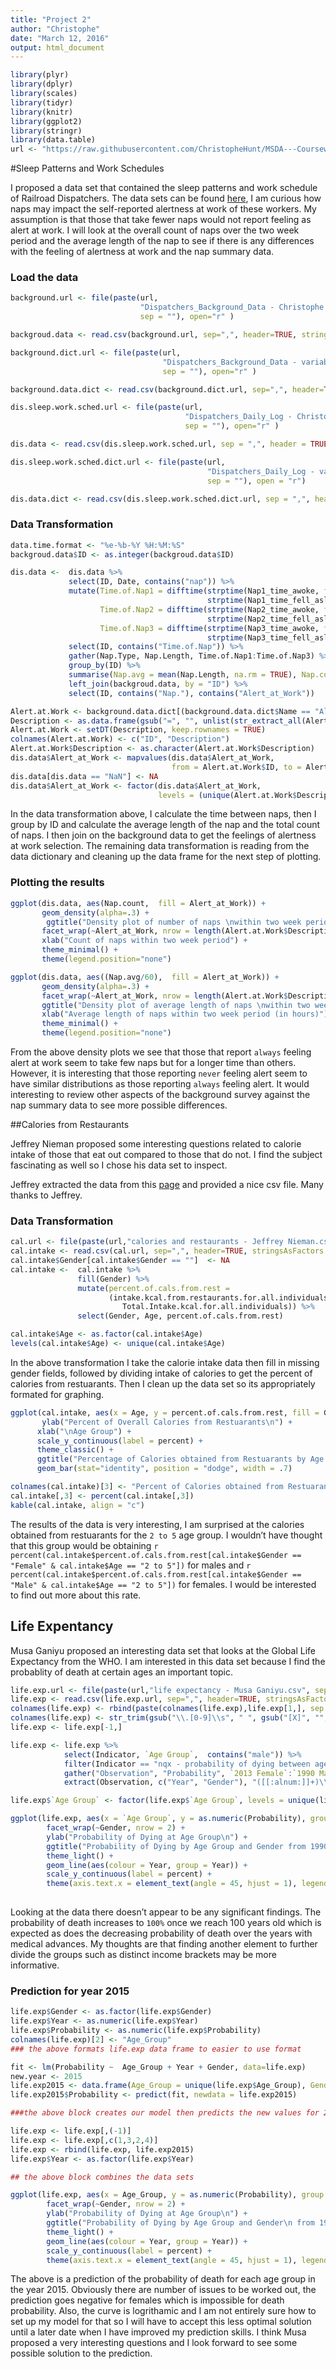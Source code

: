 ```yaml
---
title: "Project 2"
author: "Christophe"
date: "March 12, 2016"
output: html_document
---
```


```r
library(plyr)
library(dplyr)
library(scales)
library(tidyr)
library(knitr)
library(ggplot2)
library(stringr)
library(data.table)
url <- "https://raw.githubusercontent.com/ChristopheHunt/MSDA---Coursework/master/Data%20607/Homework/data/"
```

#Sleep Patterns and Work Schedules

I proposed a data set that contained the sleep patterns and work schedule of Railroad Dispatchers. The data sets can be found [here](https://www.fra.dot.gov/Page/P0604), I am curious how naps may impact the self-reported alertness at work of these workers. My assumption is that those that take fewer naps would not report feeling as alert at work. I will look at the overall count of naps over the two week period and the average length of the nap to see if there is any differences with the feeling of alertness at work and the nap summary data. 

### Load the data
```r
background.url <- file(paste(url,
                             "Dispatchers_Background_Data - Christophe Hunt.csv", 
                             sep = ""), open="r" )

backgroud.data <- read.csv(background.url, sep=",", header=TRUE, stringsAsFactors = FALSE)

background.dict.url <- file(paste(url,
                                  "Dispatchers_Background_Data - variable key -  Christophe Hunt.csv", 
                                  sep = ""), open="r" )

background.data.dict <- read.csv(background.dict.url, sep=",", header=TRUE, stringsAsFactors = FALSE)

dis.sleep.work.sched.url <- file(paste(url,
                                       "Dispatchers_Daily_Log - Christophe Hunt.csv", 
                                       sep = ""), open="r" )

dis.data <- read.csv(dis.sleep.work.sched.url, sep = ",", header = TRUE, stringsAsFactors = FALSE)

dis.sleep.work.sched.dict.url <- file(paste(url,
                                            "Dispatchers_Daily_Log - variable key - Christophe Hunt.csv", 
                                            sep = ""), open = "r")

dis.data.dict <- read.csv(dis.sleep.work.sched.dict.url, sep = ",", header = TRUE, stringsAsFactors = FALSE)
```


### Data Transformation
```r
data.time.format <- "%e-%b-%Y %H:%M:%S"
backgroud.data$ID <- as.integer(backgroud.data$ID)

dis.data <-  dis.data %>% 
             select(ID, Date, contains("nap")) %>%
             mutate(Time.of.Nap1 = difftime(strptime(Nap1_time_awoke, format = data.time.format ),
                                            strptime(Nap1_time_fell_asleep, format = data.time.format)),
                    Time.of.Nap2 = difftime(strptime(Nap2_time_awoke, format = data.time.format),
                                            strptime(Nap2_time_fell_asleep, format = data.time.format)),
                    Time.of.Nap3 = difftime(strptime(Nap3_time_awoke, format = data.time.format),
                                            strptime(Nap3_time_fell_asleep, format = data.time.format))) %>%
             select(ID, contains("Time.of.Nap")) %>%
             gather(Nap.Type, Nap.Length, Time.of.Nap1:Time.of.Nap3) %>%
             group_by(ID) %>%
             summarise(Nap.avg = mean(Nap.Length, na.rm = TRUE), Nap.count = sum(!is.na(Nap.Length))) %>%
             left_join(backgroud.data, by = "ID") %>%
             select(ID, contains("Nap."), contains("Alert_at_Work"))

Alert.at.Work <- background.data.dict[(background.data.dict$Name == "Alert_at_Work"),]
Description <- as.data.frame(gsub("=", "", unlist(str_extract_all(Alert.at.Work$Definition, "=\\w+"))))
Alert.at.Work <- setDT(Description, keep.rownames = TRUE)
colnames(Alert.at.Work) <- c("ID", "Description") 
Alert.at.Work$Description <- as.character(Alert.at.Work$Description)
dis.data$Alert_at_Work <- mapvalues(dis.data$Alert_at_Work, 
                                    from = Alert.at.Work$ID, to = Alert.at.Work$Description)
dis.data[dis.data == "NaN"] <- NA
dis.data$Alert_at_Work <- factor(dis.data$Alert_at_Work, 
                                 levels = (unique(Alert.at.Work$Description)))
```

In the data transformation above, I calculate the time between naps, then I group by ID and calculate the average length of the nap and the total count of naps. I then join on the background data to get the feelings of alertness at work selection. The remaining data transformation is reading from the data dictionary and cleaning up the data frame for the next step of plotting.

### Plotting the results
```r
ggplot(dis.data, aes(Nap.count,  fill = Alert_at_Work)) +
       geom_density(alpha=.3) +
        ggtitle("Density plot of number of naps \nwithin two week period for Railroad Dispatchers") + 
       facet_wrap(~Alert_at_Work, nrow = length(Alert.at.Work$Description)) + 
       xlab("Count of naps within two week period") + 
       theme_minimal() + 
       theme(legend.position="none")

ggplot(dis.data, aes((Nap.avg/60),  fill = Alert_at_Work)) +
       geom_density(alpha=.3) +
       facet_wrap(~Alert_at_Work, nrow = length(Alert.at.Work$Description)) + 
       ggtitle("Density plot of average length of naps \nwithin two week period for Railroad Dispatchers (in hours)") + 
       xlab("Average length of naps within two week period (in hours)") + 
       theme_minimal() + 
       theme(legend.position="none")

```

From the above density plots we see that those that report `always` feeling alert at work seem to take few naps but for a longer time than others. However, it is interesting that those reporting `never` feeling alert seem to have similar distributions as those reporting `always` feeling alert. It would interesting to review other aspects of the background survey against the nap summary data to see more possible differences.  

##Calories from Restaurants

Jeffrey Nieman proposed some interesting questions related to calorie intake of those that eat out compared to those that do not. I find the subject fascinating as well so I chose his data set to inspect. 

Jeffrey extracted the data from this [page](http://www.ars.usda.gov/SP2UserFiles/Place/80400530/pdf/1112/Table_53_RST_GEN_11.pdf) and provided a nice csv file. Many thanks to Jeffrey. 

### Data Transformation
```r
cal.url <- file(paste(url,"calories and restaurants - Jeffrey Nieman.csv", sep = ""), open="r" )
cal.intake <- read.csv(cal.url, sep=",", header=TRUE, stringsAsFactors = FALSE)
cal.intake$Gender[cal.intake$Gender == ""]  <- NA
cal.intake <-  cal.intake %>% 
               fill(Gender) %>% 
               mutate(percent.of.cals.from.rest = 
                      (intake.kcal.from.restaurants.for.all.individuals/ 
                         Total.Intake.kcal.for.all.individuals)) %>% 
               select(Gender, Age, percent.of.cals.from.rest)

cal.intake$Age <- as.factor(cal.intake$Age)
levels(cal.intake$Age) <- unique(cal.intake$Age)
```

In the above transformation I take the calorie intake data then fill in missing gender fields, followed by dividing intake of calories to get the percent of calories from restuarants. Then I clean up the data set so its appropriately formated for graphing.

```r
ggplot(cal.intake, aes(x = Age, y = percent.of.cals.from.rest, fill = Gender)) +
       ylab("Percent of Overall Calories from Restuarants\n") +
      xlab("\nAge Group") + 
      scale_y_continuous(label = percent) + 
      theme_classic() +
      ggtitle("Percentage of Calories obtained from Restuarants by Age Group and Gender\n")+
      geom_bar(stat="identity", position = "dodge", width = .7)
```

```r
colnames(cal.intake)[3] <- "Percent of Calories obtained from Restuarants"
cal.intake[,3] <- percent(cal.intake[,3])
kable(cal.intake, align = "c")
```

The results of the data is very interesting, I am surprised at the calories obtained from restuarants for the `2 to 5` age group. I wouldn't have thought that this group would be obtaining `r percent(cal.intake$percent.of.cals.from.rest[cal.intake$Gender == "Female" & cal.intake$Age == "2 to 5"])` for males and `r percent(cal.intake$percent.of.cals.from.rest[cal.intake$Gender == "Male" & cal.intake$Age == "2 to 5"])` for females. I would be interested to find out more about this rate. 

## Life Expentancy 

Musa Ganiyu proposed an interesting data set that looks at the Global Life Expectancy from the WHO. I am interested in this data set because I find the probablity of death at certain ages an important topic. 

```r
life.exp.url <- file(paste(url,"life expectancy - Musa Ganiyu.csv", sep = ""), open="r" )
life.exp <- read.csv(life.exp.url, sep=",", header=TRUE, stringsAsFactors = FALSE)
colnames(life.exp) <- rbind(paste(colnames(life.exp),life.exp[1,], sep = " " ))
colnames(life.exp) <- str_trim(gsub("\\.[0-9]\\s", " ", gsub("[X]", "", colnames(life.exp))))
life.exp <- life.exp[-1,]

life.exp <- life.exp %>% 
            select(Indicator, `Age Group`,  contains("male")) %>%
            filter(Indicator == "nqx - probability of dying between ages x and x+n") %>%
            gather("Observation", "Probability", `2013 Female`:`1990 Male`) %>%
            extract(Observation, c("Year", "Gender"), "([[:alnum:]]+)\\s([[:alnum:]]+)")

life.exp$`Age Group` <- factor(life.exp$`Age Group`, levels = unique(life.exp$`Age Group`))

ggplot(life.exp, aes(x = `Age Group`, y = as.numeric(Probability), group = Year)) + 
        facet_wrap(~Gender, nrow = 2) + 
        ylab("Probability of Dying at Age Group\n") +
        ggtitle("Probability of Dying by Age Group and Gender from 1990 to 2013") + 
        theme_light() + 
        geom_line(aes(colour = Year, group = Year)) + 
        scale_y_continuous(label = percent) +
        theme(axis.text.x = element_text(angle = 45, hjust = 1), legend.position="top")  
      
```

Looking at the data there doesn't appear to be any significant findings. The probability of death increases to `100%` once we reach 100 years old which is expected as does the decreasing probability of death over the years with medical advances. My thoughts are that finding another element to further divide the groups such as distinct income brackets may be more informative. 

### Prediction for year 2015

```r
life.exp$Gender <- as.factor(life.exp$Gender)
life.exp$Year <- as.numeric(life.exp$Year)
life.exp$Probability <- as.numeric(life.exp$Probability)
colnames(life.exp)[2] <- "Age_Group"
### the above formats life.exp data frame to easier to use format

fit <- lm(Probability ~  Age_Group + Year + Gender, data=life.exp)
new.year <- 2015 
life.exp2015 <- data.frame(Age_Group = unique(life.exp$Age_Group), Gender = unique(life.exp$Gender), Year = new.year)
life.exp2015$Probability <- predict(fit, newdata = life.exp2015)

###the above block creates our model then predicts the new values for 2015

life.exp <- life.exp[,(-1)]
life.exp <- life.exp[,c(1,3,2,4)]
life.exp <- rbind(life.exp, life.exp2015)
life.exp$Year <- as.factor(life.exp$Year)

## the above block combines the data sets

ggplot(life.exp, aes(x = Age_Group, y = as.numeric(Probability), group = Year)) + 
        facet_wrap(~Gender, nrow = 2) + 
        ylab("Probability of Dying at Age Group\n") +
        ggtitle("Probability of Dying by Age Group and Gender\n from 1990 to 2013 with a 2015 prediction") + 
        theme_light() + 
        geom_line(aes(colour = Year, group = Year)) + 
        scale_y_continuous(label = percent) +
        theme(axis.text.x = element_text(angle = 45, hjust = 1), legend.position="top")  

```

The above is a prediction of the probability of death for each age group in the year 2015. Obviously there are number of issues to be worked out, the prediction goes negative for females which is impossible for death probability. Also, the curve is logrithamic and I am not entirely sure how to set up my model for that so I will have to accept this less optimal solution until a later date when I have improved my prediction skills. I think Musa proposed a very interesting questions and I look forward to see some possible solution to the prediction. 